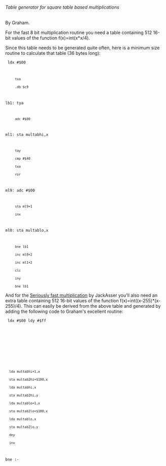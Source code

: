 
====== Table generator for square table based multiplications ======

By Graham.

For the fast 8 bit multiplication routine you need a table containing 512
16-bit values of the function f(x)=int(x*x/4).

Since this table needs to be generated quite often, here is a minimum size
routine to calculate that table (36 bytes long):

<code>      ldx #$00
      txa
      .db $c9
lb1:  tya
      adc #$00
ml1:  sta multabhi,x
      tay
      cmp #$40
      txa
      ror
ml9:  adc #$00
      sta ml9+1
      inx
ml0:  sta multablo,x
      bne lb1
      inc ml0+2
      inc ml1+2
      clc
      iny
      bne lb1</code>

And for the [[Seriously fast multiplication]] by JackAsser you'll also need an
extra table containing 512 16-bit values of the function
f(x)=int((x-255)*(x-255)/4). This can easily be derived from the above table
and generated by adding the following code to Graham's excellent routine:

<code>
ldx #$00
ldy #$ff
:
   lda multabhi+1,x
   sta multab2hi+$100,x
   lda multabhi,x
   sta multab2hi,y
   lda multablo+1,x
   sta multab2lo+$100,x
   lda multablo,x
   sta multab2lo,y
   dey
   inx
bne :-
</code>
